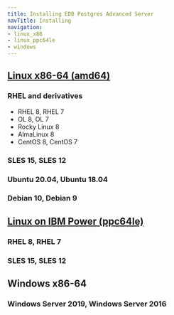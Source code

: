 ```yaml
---
title: Installing EDB Postgres Advanced Server
navTitle: Installing
navigation:
- linux_x86
- linux_ppc64le
- windows
---
```


## [Linux x86-64 (amd64)](linux_x86)
### RHEL and derivatives
- RHEL 8, RHEL 7
- OL 8, OL 7 
- Rocky Linux 8
- AlmaLinux 8
- CentOS 8, CentOS 7
### SLES 15, SLES 12
### Ubuntu 20.04, Ubuntu 18.04
### Debian 10, Debian 9
## [Linux on IBM Power (ppc64le)](linux_ppc64le)
### RHEL 8, RHEL 7
###  SLES 15, SLES 12
## Windows x86-64
### Windows Server 2019, Windows Server 2016
